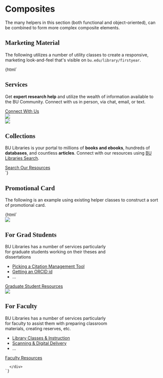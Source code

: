 
<Meta title="No Javascript|composites" />

# Composites

The many helpers in this section (both functional and object-oriented), can be combined to form more complex 
  composite elements.

## Marketing Material

The following utilizes a number of utility classes to create a responsive, marketing look-and-feel that's visible
  on `bu.edu/library/firstyear`. 

<Preview>
  <Story name="firstyear">
    {html`
    <style type="text/css">
      h2 { font-family: "Benton"; }
    </style>
    <div class="zebra">
      <section class="full-width flexw flex-around">
        <div class="max-500 mal">
          <h2 class="uppercase">Services</h2>
          <p>
            Get <strong>expert research help</strong> and utilize the wealth of information available to the BU Community.
            Connect with us in person, via chat, email, or text.
          </p>
          <a class="bulib-btn large" href="https://askalibrarian.bu.edu/">Connect With Us</a>
        </div>
        <img class="max-300 max-full-mobile" src="https://www.bu.edu/library/firstyear/img/service-laptop.jpg"></a>
      </section>
      <section class="full-width flexw wrap-reverse flex-around">
        <img class="max-500 max-full-mobile" src="https://www.bu.edu/library/firstyear/img/collections-mugar.jpg">
        <div class="max-300 mal">
          <h2 class="uppercase">Collections</h2>
          <p>
            BU Libraries is your portal to millions of <strong>books and ebooks</strong>, hundreds of <strong>databases</strong>, 
            and countless <strong>articles</strong>. Connect with our resources using <a href="https://www.bu.edu/library/search">BU Libraries Search</a>.
          </p>
          <a href="https://www.bu.edu/library/search" class="bulib-btn large">Search Our Resources</a>
        </div>
      </section>
    </div>
    `}
  </Story>
</Preview>


## Promotional Card

The following is an example using existing helper classes to construct a sort of promotional card.

<Preview>
  <Story name="promotional-box">
    {html`
      <div class="flexw flex-evenly">
        <div class="secondary-menu mam" style="max-width: 350px;">
          <img class="full-width" src="https://www.bu.edu/library/firstyear/img/spaces_mugar-study.jpg">
          <h2 class="uppercase">For Grad Students</h2>
          <p class="txt-wrap">BU Libraries has a number of services particularly for graduate students working on their theses and dissertations</p>
          <ul>
            <li><a href="https://library.bu.edu/create_bibliographies">Picking a Citation Management Tool</a></li>
            <li><a href="http://sites.bu.edu/orcid/">Getting an ORCID id</a></li>
            <li>...</li>
          </ul>
          <a class="mta bulib-btn mhn full-width capitalize bold" href="https://www.bu.edu/library/services/for-graduate-students/">Graduate Student Resources</a>
        </div>
        <div class="secondary-menu mam" style="max-width: 350px;">
          <img class="full-width" src="https://www.bu.edu/library/files/2011/11/banner_mouse.jpg">
          <h2 class="uppercase">For Faculty</h2>
          <p>
            BU Libraries has a number of services particularly for faculty to 
            assist them with preparing classroom materials, creating reserves, etc.
          </p>
          <ul>
            <li><a href="https://www.bu.edu/library/services/for-faculty/classes-instruction/">Library Classes &amp; Instruction</a></li>
            <li><a href="https://www.bu.edu/library/services/scanning-delivery-services/">Scanning &amp; Digital Delivery</a></li>
            <li>...</li>
          </ul>
          <div class="full-width">
            <a class="bulib-btn mhn full-width capitalize bold" href="https://www.bu.edu/library/services/for-faculty/">Faculty Resources</a>
          </div>
        </div>
        
      </div>
    `}
  </Story>
</Preview>
